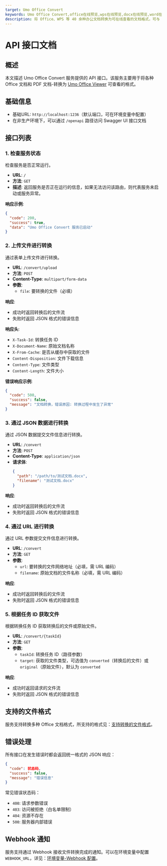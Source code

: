 ```yaml
---
target: Umo Office Convert
keywords: Umo Office Convert,office在线预览,wps在线预览,docx在线预览,word在线预览,pdf在线预览
description: 将 Office、WPS 等 40 余种办公文档转换为可在线查看的文档格式，可与 Umo Office Viewer 结合使用实现办公文档的在线预览。
---
```


# API 接口文档

## 概述

本文描述 Umo Office Convert 服务提供的 API 接口。该服务主要用于将各种 Office 文档和 PDF 文档-转换为 [Umo Office Viewer](https://dev.umodoc.com/cn/docs/office-viewer) 可查看的格式。

## 基础信息

- 基础URL: `http://localhost:1236`（默认端口，可在环境变量中配置）
- 在非生产环境下，可以通过 `/openapi` 路径访问 Swagger UI 接口文档

## 接口列表

### 1. 检查服务状态

检查服务是否正常运行。

- **URL**: `/`
- **方法**: `GET`
- **描述**: 返回服务是否正在运行的信息，如果无法访问该路由，则代表服务未启动或服务异常。

**响应示例**:

```json
{
  "code": 200,
  "success": true,
  "data": "Umo Office Convert 服务已启动"
}
```

### 2. 上传文件进行转换

通过表单上传文件进行转换。

- **URL**: `/convert/upload`
- **方法**: `POST`
- **Content-Type**: `multipart/form-data`
- **参数**:
  - `file`: 要转换的文件（必填）

**响应**:
- 成功时返回转换后的文件流
- 失败时返回 JSON 格式的错误信息

**响应头**:
- `X-Task-Id`: 转换任务 ID
- `X-Document-Name`: 原始文档名称
- `X-From-Cache`: 是否从缓存中获取的文件
- `Content-Disposition`: 文件下载信息
- `Content-Type`: 文件类型
- `Content-Length`: 文件大小

**错误响应示例**:

```json
{
  "code": 500,
  "success": false,
  "message": "文档转换，错误原因: 转换过程中发生了异常"
}
```

### 3. 通过 JSON 数据进行转换

通过 JSON 数据提交文件信息进行转换。

- **URL**: `/convert`
- **方法**: `POST`
- **Content-Type**: `application/json`
- **请求体**:
  ```json
  {
    "path": "/path/to/测试文档.docx",
    "filename": "测试文档.docx"
  }
  ```

**响应**:
- 成功时返回转换后的文件流
- 失败时返回 JSON 格式的错误信息

### 4. 通过 URL 进行转换

通过 URL 参数提交文件信息进行转换。

- **URL**: `/convert`
- **方法**: `GET`
- **参数**:
  - `url`: 要转换的文件网络地址（必填，需 URL 编码）
  - `filename`: 原始文档的文件名称（必填，需 URL 编码）

**响应**:
- 成功时返回转换后的文件流
- 失败时返回 JSON 格式的错误信息

### 5. 根据任务 ID 获取文件

根据转换任务 ID 获取转换后的文件或原始文件。

- **URL**: `/convert/{taskId}`
- **方法**: `GET`
- **参数**:
  - `taskId`: 转换任务 ID（路径参数）
  - `target`: 获取的文件类型，可选值为 `converted`（转换后的文件）或 `original`（原始文件），默认为 `converted`

**响应**:
- 成功时返回请求的文件流
- 失败时返回 JSON 格式的错误信息

## 支持的文件格式

服务支持转换多种 Office 文档格式，所支持的格式见：[支持转换的文件格式](./office-convert#支持转换的文件格式)。

## 错误处理

所有接口在发生错误时都会返回统一格式的 JSON 响应：

```json
{
  "code": 状态码,
  "success": false,
  "message": "错误信息"
}
```

常见错误状态码：
- `400`: 请求参数错误
- `403`: 访问被拒绝（白名单限制）
- `404`: 资源不存在
- `500`: 服务器内部错误

## Webhook 通知

服务支持通过 Webhook 接收文件转换完成的通知。可以在环境变量中配置 `WEBHOOK_URL`，详见：[环境变量-Webhook 配置](./env#webhook-配置)。
